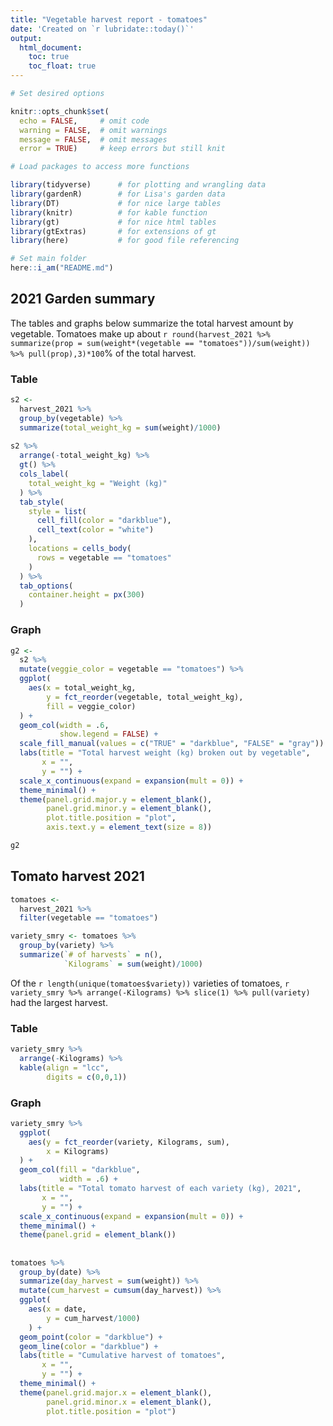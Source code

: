 ```yaml
---
title: "Vegetable harvest report - tomatoes"
date: 'Created on `r lubridate::today()`'
output: 
  html_document:
    toc: true
    toc_float: true
---
```


```r
# Set desired options

knitr::opts_chunk$set(
  echo = FALSE,     # omit code
  warning = FALSE,  # omit warnings
  message = FALSE,  # omit messages
  error = TRUE)     # keep errors but still knit
```

```r
# Load packages to access more functions

library(tidyverse)      # for plotting and wrangling data
library(gardenR)        # for Lisa's garden data
library(DT)             # for nice large tables
library(knitr)          # for kable function
library(gt)             # for nice html tables
library(gtExtras)       # for extensions of gt
library(here)           # for good file referencing

# Set main folder
here::i_am("README.md")
```

## 2021 Garden summary {.tabset .tabset-pills}

The tables and graphs below summarize the total harvest amount by vegetable. Tomatoes make up about `r round(harvest_2021 %>% summarize(prop = sum(weight*(vegetable == "tomatoes"))/sum(weight)) %>% pull(prop),3)*100`\% of the total harvest. 

### Table


```r
s2 <- 
  harvest_2021 %>% 
  group_by(vegetable) %>% 
  summarize(total_weight_kg = sum(weight)/1000)
  
s2 %>% 
  arrange(-total_weight_kg) %>% 
  gt() %>% 
  cols_label(
    total_weight_kg = "Weight (kg)"
  ) %>% 
  tab_style(
    style = list(
      cell_fill(color = "darkblue"),
      cell_text(color = "white")
    ),
    locations = cells_body(
      rows = vegetable == "tomatoes"
    )
  ) %>% 
  tab_options(
    container.height = px(300)
  )
```

### Graph

```r
g2 <-
  s2 %>% 
  mutate(veggie_color = vegetable == "tomatoes") %>% 
  ggplot(
    aes(x = total_weight_kg,
        y = fct_reorder(vegetable, total_weight_kg),
        fill = veggie_color)
  ) +
  geom_col(width = .6, 
           show.legend = FALSE) +
  scale_fill_manual(values = c("TRUE" = "darkblue", "FALSE" = "gray")) +
  labs(title = "Total harvest weight (kg) broken out by vegetable",
       x = "",
       y = "") +
  scale_x_continuous(expand = expansion(mult = 0)) +
  theme_minimal() +
  theme(panel.grid.major.y = element_blank(),
        panel.grid.minor.y = element_blank(),
        plot.title.position = "plot",
        axis.text.y = element_text(size = 8))

g2
```

## Tomato harvest 2021 {.tabset .tabset-pills}

```r
tomatoes <- 
  harvest_2021 %>% 
  filter(vegetable == "tomatoes")

variety_smry <- tomatoes %>% 
  group_by(variety) %>% 
  summarize(`# of harvests` = n(),
            `Kilograms` = sum(weight)/1000)
```

Of the `r length(unique(tomatoes$variety))` varieties of tomatoes, `r variety_smry %>% arrange(-Kilograms) %>% slice(1) %>% pull(variety)` had the largest harvest. 

### Table

```r
variety_smry %>% 
  arrange(-Kilograms) %>% 
  kable(align = "lcc", 
        digits = c(0,0,1))
```


### Graph

```r
variety_smry %>% 
  ggplot(
    aes(y = fct_reorder(variety, Kilograms, sum),
        x = Kilograms)
  ) +
  geom_col(fill = "darkblue", 
           width = .6) +
  labs(title = "Total tomato harvest of each variety (kg), 2021",
       x = "",
       y = "") +
  scale_x_continuous(expand = expansion(mult = 0)) +
  theme_minimal() +
  theme(panel.grid = element_blank())
```

##

```r
tomatoes %>% 
  group_by(date) %>% 
  summarize(day_harvest = sum(weight)) %>% 
  mutate(cum_harvest = cumsum(day_harvest)) %>% 
  ggplot(
    aes(x = date,
        y = cum_harvest/1000)
    ) +
  geom_point(color = "darkblue") +
  geom_line(color = "darkblue") +
  labs(title = "Cumulative harvest of tomatoes",
       x = "",
       y = "") +
  theme_minimal() +
  theme(panel.grid.major.x = element_blank(),
        panel.grid.minor.x = element_blank(),
        plot.title.position = "plot")
```

